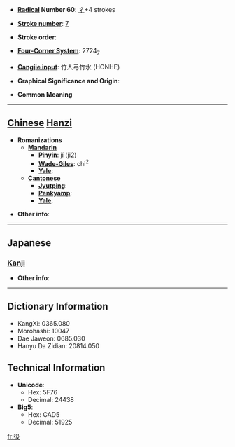 * '''[[Wiktionary:Chinese radical index| Radical]] Number 60''': [[Wiktionary:Chinese radical index 彳|彳]]+4 strokes

* '''[[Wiktionary:Chinese total strokes index|Stroke number]]''': [[Wiktionary:Chinese total strokes index 7|7]]

* '''Stroke order''': 

* '''[[Wiktionary:Chinese four corner index|Four-Corner System]]''': 2724<sub>7</sub>

* '''[[Wiktionary:Chinese Cangjie index|Cangjie input]]''': 竹人弓竹水 (HONHE)

* '''Graphical Significance and Origin''': 

* '''Common Meaning'''

----

== [[Chinese]] [[Hanzi]] ==

* '''Romanizations'''
** '''[[Mandarin]]'''
*** '''[[Pinyin]]''': jí (ji2)
*** '''[[Wade-Giles]]''': chi<sup>2</sup>
*** '''[[Yale]]''': 
** '''[[Cantonese]]'''
*** '''[[Jyutping]]''':
*** '''[[Penkyamp]]''': 
*** '''[[Yale]]''': 

* '''Other info''': 

----

==Japanese==
===[[Kanji]]===
{{kanji|on readings=[[きゅう]] (kyū), [[こう]] (kō)
|kun readings=
}}

* '''Other info''':  

----

== Dictionary Information ==

* KangXi: 0365.080
* Morohashi: 10047
* Dae Jaweon: 0685.030
* Hanyu Da Zidian: 20814.050

== Technical Information ==

* '''Unicode''':
** Hex: 5F76
** Decimal: 24438
* '''Big5''':
** Hex: CAD5
** Decimal: 51925

[[fr:彶]]